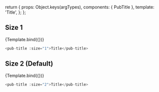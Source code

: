 
<Meta title="Components/pub-title" component={PubTitle} />

  return {
    props: Object.keys(argTypes),
    components: { PubTitle },
    template: '<pub-title v-bind="$props">Title</pub-title>',
  };
};

## Size 1

<Canvas>
  <Story
    name="Size1"
    args={{ size: 1 }}
    argTypes={{ size: { control: { type: false } } }}
  >
    {Template.bind({})}
  </Story>
</Canvas>

```javascript
<pub-title :size="1">Title</pub-title>
```

## Size 2 (Default)

<Canvas>
  <Story name="Size2" args={{ size: 2 }}>
    {Template.bind({})}
  </Story>
</Canvas>

```javascript
<pub-title :size="2">Title</pub-title>
```

<ArgsTable story="Size1" />

